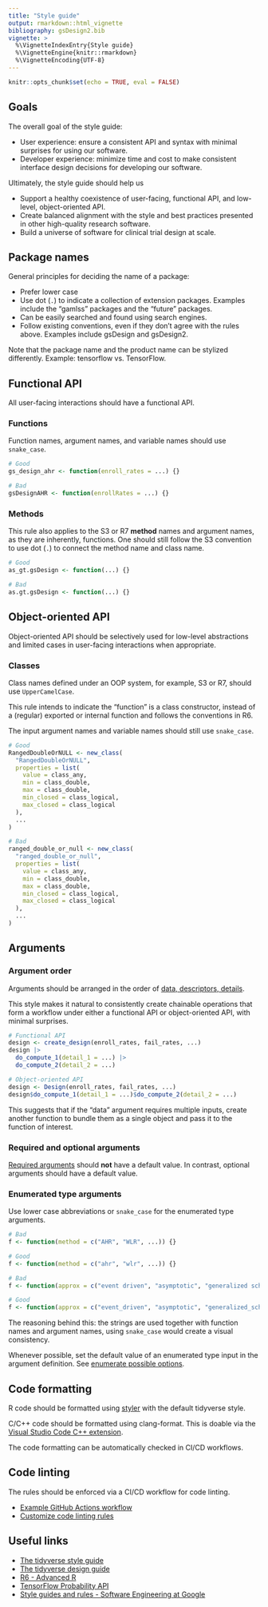 ```yaml
---
title: "Style guide"
output: rmarkdown::html_vignette
bibliography: gsDesign2.bib
vignette: >
  %\VignetteIndexEntry{Style guide}
  %\VignetteEngine{knitr::rmarkdown}
  %\VignetteEncoding{UTF-8}
---
```


```r
knitr::opts_chunk$set(echo = TRUE, eval = FALSE)
```

## Goals

The overall goal of the style guide:

- User experience: ensure a consistent API and syntax with minimal surprises for using our software.
- Developer experience: minimize time and cost to make consistent interface design decisions for developing our software.

Ultimately, the style guide should help us

- Support a healthy coexistence of user-facing, functional API, and low-level, object-oriented API.
- Create balanced alignment with the style and best practices presented in other high-quality research software.
- Build a universe of software for clinical trial design at scale.

## Package names

General principles for deciding the name of a package:

- Prefer lower case
- Use dot (`.`) to indicate a collection of extension packages.
  Examples include the "gamlss" packages and the "future" packages.
- Can be easily searched and found using search engines.
- Follow existing conventions, even if they don't agree with the rules above.
  Examples include gsDesign and gsDesign2.

Note that the package name and the product name can be stylized differently. Example: tensorflow vs. TensorFlow.

## Functional API

All user-facing interactions should have a functional API.

### Functions

Function names, argument names, and variable names should use `snake_case`.

```r
# Good
gs_design_ahr <- function(enroll_rates = ...) {}

# Bad
gsDesignAHR <- function(enrollRates = ...) {}
```

### Methods

This rule also applies to the S3 or R7 **method** names and argument names,
as they are inherently, functions.
One should still follow the S3 convention to use dot (`.`) to
connect the method name and class name.

```r
# Good
as_gt.gsDesign <- function(...) {}

# Bad
as.gt.gsDesign <- function(...) {}
```

## Object-oriented API

Object-oriented API should be selectively used for low-level abstractions
and limited cases in user-facing interactions when appropriate.

### Classes

Class names defined under an OOP system, for example, S3 or R7,
should use `UpperCamelCase`.

This rule intends to indicate the "function" is a class constructor,
instead of a (regular) exported or internal function
and follows the conventions in R6.

The input argument names and variable names should still use `snake_case`.

```r
# Good
RangedDoubleOrNULL <- new_class(
  "RangedDoubleOrNULL",
  properties = list(
    value = class_any,
    min = class_double,
    max = class_double,
    min_closed = class_logical,
    max_closed = class_logical
  ),
  ...
)

# Bad
ranged_double_or_null <- new_class(
  "ranged_double_or_null",
  properties = list(
    value = class_any,
    min = class_double,
    max = class_double,
    min_closed = class_logical,
    max_closed = class_logical
  ),
  ...
)
```

## Arguments

### Argument order

Arguments should be arranged in the order of
[data, descriptors, details](https://design.tidyverse.org/args-data-details.html).

This style makes it natural to consistently create chainable operations
that form a workflow under either a functional API or object-oriented API,
with minimal surprises.

```r
# Functional API
design <- create_design(enroll_rates, fail_rates, ...)
design |>
  do_compute_1(detail_1 = ...) |>
  do_compute_2(detail_2 = ...)
```

```r
# Object-oriented API
design <- Design(enroll_rates, fail_rates, ...)
design$do_compute_1(detail_1 = ...)$do_compute_2(detail_2 = ...)
```

This suggests that if the "data" argument requires multiple inputs,
create another function to bundle them as a single object
and pass it to the function of interest.

### Required and optional arguments

[Required arguments](https://design.tidyverse.org/def-required.html)
should **not** have a default value.
In contrast, optional arguments should have a default value.

### Enumerated type arguments

Use lower case abbreviations or `snake_case` for the enumerated type arguments.

```r
# Bad
f <- function(method = c("AHR", "WLR", ...)) {}

# Good
f <- function(method = c("ahr", "wlr", ...)) {}
```

```r
# Bad
f <- function(approx = c("event driven", "asymptotic", "generalized schoenfeld", ...)) {}

# Good
f <- function(approx = c("event_driven", "asymptotic", "generalized_schoenfeld", ...)) {}
```

The reasoning behind this: the strings are used together with function names and argument names, using `snake_case` would create a visual consistency.

Whenever possible, set the default value of an enumerated type input in the argument definition. See [enumerate possible options](https://design.tidyverse.org/def-enum.html).

## Code formatting

R code should be formatted using [styler](https://styler.r-lib.org/)
with the default tidyverse style.

C/C++ code should be formatted using clang-format.
This is doable via the
[Visual Studio Code C++ extension](https://code.visualstudio.com/docs/cpp/cpp-ide).

The code formatting can be automatically checked in CI/CD workflows.

## Code linting

The rules should be enforced via a CI/CD workflow for code linting.

- [Example GitHub Actions workflow](https://github.com/r-lib/actions/blob/v2-branch/examples/lint.yaml)
- [Customize code linting rules](https://lintr.r-lib.org/articles/lintr.html)

## Useful links

- [The tidyverse style guide](https://style.tidyverse.org/)
- [The tidyverse design guide](https://design.tidyverse.org/)
- [R6 - Advanced R](https://adv-r.hadley.nz/r6.html#r6-classes)
- [TensorFlow Probability API](https://www.tensorflow.org/probability/api_docs/python/tfp)
- [Style guides and rules - Software Engineering at Google](https://abseil.io/resources/swe-book/html/ch08.html)
